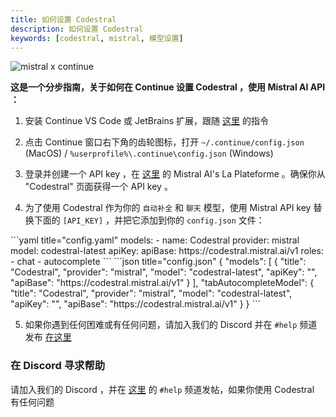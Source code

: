 ```yaml
---
title: 如何设置 Codestral
description: 如何设置 Codestral
keywords: [codestral, mistral, 模型设置]
---
```



![mistral x continue](../../../../../../static/img/mistral-x-continue.png)

**这是一个分步指南，关于如何在 Continue 设置 Codestral ，使用 Mistral AI API ：**

1. 安装 Continue VS Code 或 JetBrains 扩展，跟随 [这里](../../getting-started/install.md) 的指令

2. 点击 Continue 窗口右下角的齿轮图标，打开 `~/.continue/config.json` (MacOS) / `%userprofile%\.continue\config.json` (Windows)

3. 登录并创建一个 API key ，在 [这里](https://console.mistral.ai/codestral) 的 Mistral AI's La Plateforme 。确保你从 "Codestral" 页面获得一个 API key 。

4. 为了使用 Codestral 作为你的 `自动补全` 和 `聊天` 模型，使用 Mistral API key 替换下面的 `[API_KEY]` ，并把它添加到你的 `config.json` 文件：

<Tabs groupId="config-example">
  <TabItem value="yaml" label="YAML">
    ```yaml title="config.yaml"
    models:
      - name: Codestral
        provider: mistral
        model: codestral-latest
        apiKey: <YOUR_CODESTRAL_API_KEY>
        apiBase: https://codestral.mistral.ai/v1
        roles:
          - chat
          - autocomplete
    ```
  </TabItem>
  <TabItem value="json" label="JSON">
    ```json title="config.json"
    {
      "models": [
        {
          "title": "Codestral",
          "provider": "mistral",
          "model": "codestral-latest",
          "apiKey": "<YOUR_CODESTRAL_API_KEY>",
          "apiBase": "https://codestral.mistral.ai/v1"
        }
      ],
      "tabAutocompleteModel": {
        "title": "Codestral",
        "provider": "mistral",
        "model": "codestral-latest",
        "apiKey": "<YOUR_CODESTRAL_API_KEY>",
        "apiBase": "https://codestral.mistral.ai/v1"
      }
    }
    ```
  </TabItem>
</Tabs>

5. 如果你遇到任何困难或有任何问题，请加入我们的 Discord 并在 `#help` 频道发布 [在这里](https://discord.gg/EfJEfdFnDQ)

### 在 Discord 寻求帮助

请加入我们的 Discord ，并在 [这里](https://discord.gg/EfJEfdFnDQ) 的 `#help` 频道发帖，如果你使用 Codestral 有任何问题
